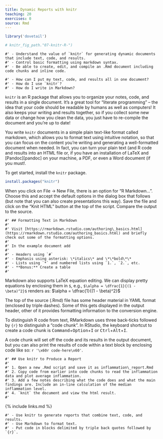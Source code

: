 ```yaml
---
title: Dynamic Reports with knitr
teaching: 20
exercises: 0
source: Rmd
---
```


```r
library('dovetail')

# knitr_fig_path."07-knitr-R-")
```

```objectives
#' - Understand the value of `knitr` for generating dynamic documents that include text, code, and results.
#' - Control basic formatting using markdown syntax.
#' - Be able to create, edit, and compile an .Rmd document including code chunks and inline code.
```

```questions
#' - How can I put my text, code, and results all in one document?
#' - How do I use `knitr`?
#' - How do I write in Markdown?
```

`knitr` is an R package that allows you to organize your notes, code, and results in a single document. It's a great tool for "literate programming" -- the idea that your code should be readable by humans as well as computers! It also keeps your writing and results together, so if you collect some new data or change how you clean the data, you just have to re-compile the document and you're up to date!

You write `knitr` documents in a simple plain text-like format called markdown, which allows you to format text using intuitive notation, so that you can focus on the content you're writing and generating a well-formatted document when needed. In fact, you can turn your plain text (and R code and results into an HTML file or, if you have an installation of LaTeX and [Pandoc][pandoc] on your machine, a PDF, or even a Word document (if you must!.

To get started, install the `knitr` package.

```r
install.packages("knitr")
```

When you click on File -> New File, there is an option for "R Markdown...". Choose this and accept the default options in the dialog box that follows (but note that you can also create presentations this way). Save the file and click on the "Knit HTML" button at the top of the script. Compare the output to the source.

```challenge
#' ## Formatting Text in Markdown
#' 
#' Visit [https://rmarkdown.rstudio.com/authoring\_basics.html](https://rmarkdown.rstudio.com/authoring_basics.html) and briefly check out some of the formatting options.
#' 
#' In the example document add
#' 
#' - Headers using `#`
#' - Emphasis using asterisk: \*italics\* and \*\*bold\*\*
#' - Lists using `*` and numbered lists using `1.`, `2.`, etc.
#' - **Bonus:** Create a table
#'   
```

Markdown also supports LaTeX equation editing.
We can display pretty equations by enclosing them in `$`,
e.g., `$\alpha = \dfrac{1}{(1 - \beta)^2}$` renders as:
$\alpha = \dfrac{1}{(1 - \beta)^2}$

The top of the source (.Rmd) file has some header material in YAML format (enclosed by triple dashes).
Some of this gets displayed in the output header, other of it provides formatting information to the conversion engine.

To distinguish R code from text, RMarkdown uses three back-ticks followed by `{r}` to distinguish a "code chunk".
In RStudio, the keyboard shortcut to create a code chunk is <kbd>Command</kbd>\+<kbd>Option</kbd>\+<kbd>I</kbd> or <kbd>Ctrl</kbd>\+<kbd>Alt</kbd>\+<kbd>I</kbd>.

A code chunk will set off the code and its results in the output document,
but you can also print the results of code within a text block by enclosing code like so: `r '\x60r code-here\x60'`.

```challenge
#' ## Use knitr to Produce a Report
#' 
#' 1. Open a new .Rmd script and save it as inflammation\_report.Rmd
#' 2. Copy code from earlier into code chunks to read the inflammation data and plot average inflammation.
#' 3. Add a few notes describing what the code does and what the main findings are. Include an in-line calculation of the median inflammation level.
#' 4. `knit` the document and view the html result.
#'    
```

{% include links.md %}

```keypoints
#' - Use knitr to generate reports that combine text, code, and results.
#' - Use Markdown to format text.
#' - Put code in blocks delimited by triple back quotes followed by `{r}`.
```


